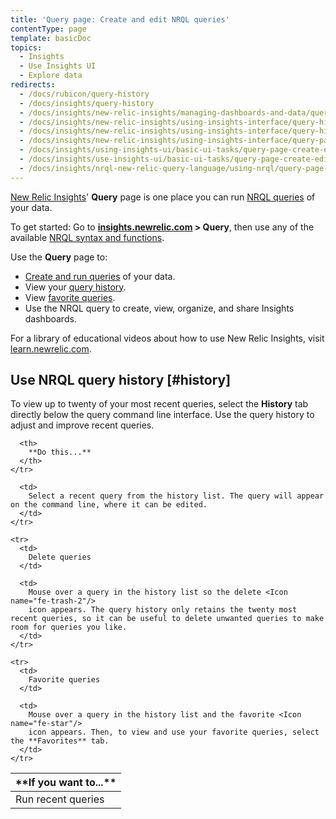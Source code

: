 ```yaml
---
title: 'Query page: Create and edit NRQL queries'
contentType: page
template: basicDoc
topics:
  - Insights
  - Use Insights UI
  - Explore data
redirects:
  - /docs/rubicon/query-history
  - /docs/insights/query-history
  - /docs/insights/new-relic-insights/managing-dashboards-and-data/query-history
  - /docs/insights/new-relic-insights/using-insights-interface/query-history
  - /docs/insights/new-relic-insights/using-insights-interface/query-history-creating-editing-nrql-queries
  - /docs/insights/new-relic-insights/using-insights-interface/query-page-creating-editing-nrql-queries
  - /docs/insights/using-insights-ui/basic-ui-tasks/query-page-create-edit-nrql-queries
  - /docs/insights/use-insights-ui/basic-ui-tasks/query-page-create-edit-nrql-queries
  - /docs/insights/nrql-new-relic-query-language/using-nrql/query-page-create-edit-nrql-queries
---
```


[New Relic Insights](/docs/insights/use-insights-ui/getting-started/introduction-new-relic-insights)' **Query** page is one place you can run [NRQL queries](/docs/query-data/nrql-new-relic-query-language/getting-started/introduction-nrql) of your data.

To get started: Go to **[insights.newrelic.com](https://insights.newrelic.com) > Query**, then use any of the available [NRQL syntax and functions](/docs/insights/nrql-new-relic-query-language/nrql-resources/nrql-syntax-components-functions).

Use the **Query** page to:

* [Create and run queries](/docs/insights/nrql-new-relic-query-language/using-nrql/introduction-nrql#command-line-query) of your data.
* View your [query history](#history).
* View [favorite queries](#history).
* Use the NRQL query to create, view, organize, and share Insights dashboards.

For a library of educational videos about how to use New Relic Insights, visit [learn.newrelic.com](https://learn.newrelic.com/courses/intro_insights).

## Use NRQL query history [#history]

To view up to twenty of your most recent queries, select the **History** tab directly below the query command line interface. Use the query history to adjust and improve recent queries.

<Table>
  <thead>
    <tr>
      <th style={{ width: "200px" }}>
        **If you want to...**
      </th>

      <th>
        **Do this...**
      </th>
    </tr>
  </thead>

  <tbody>
    <tr>
      <td>
        Run recent queries
      </td>

      <td>
        Select a recent query from the history list. The query will appear on the command line, where it can be edited.
      </td>
    </tr>

    <tr>
      <td>
        Delete queries
      </td>

      <td>
        Mouse over a query in the history list so the delete <Icon name="fe-trash-2"/>
        icon appears. The query history only retains the twenty most recent queries, so it can be useful to delete unwanted queries to make room for queries you like.
      </td>
    </tr>

    <tr>
      <td>
        Favorite queries
      </td>

      <td>
        Mouse over a query in the history list and the favorite <Icon name="fe-star"/>
        icon appears. Then, to view and use your favorite queries, select the **Favorites** tab.
      </td>
    </tr>
  </tbody>
</Table>

